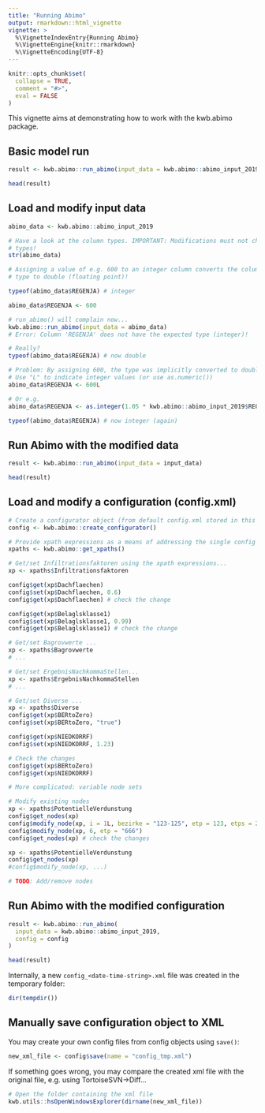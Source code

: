 ```yaml
---
title: "Running Abimo"
output: rmarkdown::html_vignette
vignette: >
  %\VignetteIndexEntry{Running Abimo}
  %\VignetteEngine{knitr::rmarkdown}
  %\VignetteEncoding{UTF-8}
---
```


```r
knitr::opts_chunk$set(
  collapse = TRUE,
  comment = "#>",
  eval = FALSE
)
```

This vignette aims at demonstrating how to work with the kwb.abimo package.

## Basic model run

```r
result <- kwb.abimo::run_abimo(input_data = kwb.abimo::abimo_input_2019)

head(result)
```

## Load and modify input data

```r
abimo_data <- kwb.abimo::abimo_input_2019

# Have a look at the column types. IMPORTANT: Modifications must not change the
# types!
str(abimo_data)

# Assigning a value of e.g. 600 to an integer column converts the column
# type to double (floating point)!

typeof(abimo_data$REGENJA) # integer

abimo_data$REGENJA <- 600

# run_abimo() will complain now...
kwb.abimo::run_abimo(input_data = abimo_data)
# Error: Column 'REGENJA' does not have the expected type (integer)!

# Really?
typeof(abimo_data$REGENJA) # now double

# Problem: By assigning 600, the type was implicitly converted to double.
# Use "L" to indicate integer values (or use as.numeric())
abimo_data$REGENJA <- 600L

# Or e.g.
abimo_data$REGENJA <- as.integer(1.05 * kwb.abimo::abimo_input_2019$REGENJA)

typeof(abimo_data$REGENJA) # now integer (again)
```

## Run Abimo with the modified data

```r
result <- kwb.abimo::run_abimo(input_data = input_data)

head(result)
```

## Load and modify a configuration (config.xml)

```r
# Create a configurator object (from default config.xml stored in this package)
config <- kwb.abimo::create_configurator()

# Provide xpath expressions as a means of addressing the single config elements
xpaths <- kwb.abimo::get_xpaths()

# Get/set Infiltrationsfaktoren using the xpath expressions...
xp <- xpaths$Infiltrationsfaktoren

config$get(xp$Dachflaechen)
config$set(xp$Dachflaechen, 0.6)
config$get(xp$Dachflaechen) # check the change

config$get(xp$Belaglsklasse1)
config$set(xp$Belaglsklasse1, 0.99)
config$get(xp$Belaglsklasse1) # check the change

# Get/set Bagrovwerte ...
xp <- xpaths$Bagrovwerte
# ...

# Get/set ErgebnisNachkommaStellen...
xp <- xpaths$ErgebnisNachkommaStellen
# ...

# Get/set Diverse ...
xp <- xpaths$Diverse
config$get(xp$BERtoZero)
config$set(xp$BERtoZero, "true")

config$get(xp$NIEDKORRF)
config$set(xp$NIEDKORRF, 1.23)

# Check the changes
config$get(xp$BERtoZero)
config$get(xp$NIEDKORRF)

# More complicated: variable node sets

# Modify existing nodes
xp <- xpaths$PotentielleVerdunstung
config$get_nodes(xp)
config$modify_node(xp, i = 1L, bezirke = "123-125", etp = 123, etps = 234)
config$modify_node(xp, 6, etp = "666")
config$get_nodes(xp) # check the changes

xp <- xpaths$PotentielleVerdunstung
config$get_nodes(xp)
#config$modify_node(xp, ...)

# TODO: Add/remove nodes
```

## Run Abimo with the modified configuration

```r
result <- kwb.abimo::run_abimo(
  input_data = kwb.abimo::abimo_input_2019,
  config = config
)

head(result)
```

Internally, a new `config_<date-time-string>.xml` file was created in the
temporary folder:

```r
dir(tempdir())
```

## Manually save configuration object to XML

You may create your own config files from config objects using `save()`:

```r
new_xml_file <- config$save(name = "config_tmp.xml")
```

If something goes wrong, you may compare the created xml file with the
original file, e.g. using TortoiseSVN->Diff...

```r
# Open the folder containing the xml file
kwb.utils::hsOpenWindowsExplorer(dirname(new_xml_file))
```
